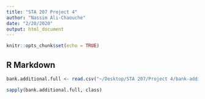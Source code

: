 ```yaml
---
title: "STA 207 Project 4"
author: "Nassim Ali-Chaouche"
date: "2/20/2020"
output: html_document
---
```


```r
knitr::opts_chunk$set(echo = TRUE)
```

## R Markdown

```r
bank.additional.full <- read.csv("~/Desktop/STA 207/Project 4/bank-additional/bank-additional-full.csv", sep=";")
```

```r
sapply(bank.additional.full, class)
```


